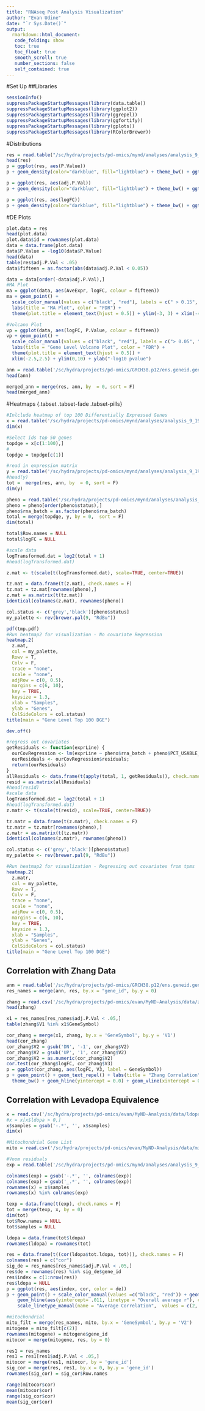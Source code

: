 ```yaml
---
title: "RNAseq Post Analysis Visualization"
author: "Evan Udine"
date: "`r Sys.Date()`"
output: 
  rmarkdown::html_document: 
   code_folding: show
   toc: true
   toc_float: true
   smooth_scroll: true
   number_sections: false
   self_contained: true
---
```

#Set Up
##Libraries
```r
sessionInfo()
suppressPackageStartupMessages(library(data.table))
suppressPackageStartupMessages(library(ggplot2))
suppressPackageStartupMessages(library(ggrepel))
suppressPackageStartupMessages(library(ggfortify))
suppressPackageStartupMessages(library(gplots))
suppressPackageStartupMessages(library(RColorBrewer))
```

#Distributions
```r
res = read.table("/sc/hydra/projects/pd-omics/mynd/analyses/analysis_9_19_19/differential_expression_11.04.2019/rsem.mynd.design_1.txt", header = T)
head(res)
p = ggplot(res, aes(P.Value))
p + geom_density(color="darkblue", fill="lightblue") + theme_bw() + ggtitle("P Value Distribution")

p = ggplot(res, aes(adj.P.Val))
p + geom_density(color="darkblue", fill="lightblue") + theme_bw() + ggtitle("FDR Distribution")

p = ggplot(res, aes(logFC))
p + geom_density(color="darkblue", fill="lightblue") + theme_bw() + ggtitle("Fold Change Distribution")
```

#DE Plots
```r
plot.data = res
head(plot.data)
plot.data$id = rownames(plot.data)
data = data.frame(plot.data)
data$P.Value = -log10(data$P.Value)
head(data)
table(res$adj.P.Val < .05)
data$fifteen = as.factor(abs(data$adj.P.Val < 0.05))

data = data[order(-data$adj.P.Val),]
#MA Plot
ma = ggplot(data, aes(AveExpr, logFC, colour = fifteen))
ma + geom_point() +
  scale_color_manual(values = c("black", "red"), labels = c(" > 0.15", "< 0.15")) +
  labs(title = "MA Plot", color = "FDR") +
  theme(plot.title = element_text(hjust = 0.5)) + ylim(-3, 3) + xlim(-4, 14)

#Volcano Plot
vp = ggplot(data, aes(logFC, P.Value, colour = fifteen))
vp + geom_point() +
  scale_color_manual(values = c("black", "red"), labels = c("> 0.05", "< 0.05")) + 
  labs(title = "Gene Level Volcano Plot", color = "FDR") +
  theme(plot.title = element_text(hjust = 0.5)) +
  xlim(-2.5,2.5) + ylim(0,10) + ylab("-log10 pvalue")

ann = read.table('/sc/hydra/projects/pd-omics/GRCH38.p12/ens.geneid.gencode.v30', row.names = 1,  header = T, check.names = F)
head(ann)

merged_ann = merge(res, ann, by  = 0, sort = F)
head(merged_ann)
```

#Heatmaps {.tabset .tabset-fade .tabset-pills}
```r
#Inlclude heatmap of top 100 Differentially Expressed Genes
x = read.table('/sc/hydra/projects/pd-omics/mynd/analyses/analysis_9_19_19/differential_expression_11.04.2019/rsem.mynd.design_1.txt', header = T, check.names  = F)
dim(x)

#Select ids top 50 genes
topdge = x[c(1:100),]
#
topdge = topdge[c(1)]

#read in expression matrix
y = read.table('/sc/hydra/projects/pd-omics/mynd/analyses/analysis_9_19_19/mynd.counts.filtered.txt', header = T, check.names = F)
#head(y)
tot =  merge(res, ann, by  = 0, sort = F)
dim(y)

pheno = read.table('/sc/hydra/projects/pd-omics/mynd/analyses/analysis_9_19_19/mynd_metadata_9_19_19.txt', header = T, row.names = 1)
pheno = pheno[order(pheno$status),]
pheno$rna_batch = as.factor(pheno$rna_batch)
total = merge(topdge, y, by = 0,  sort = F)
dim(total)

total$Row.names = NULL
total$logFC = NULL

#scale data
logTransformed.dat = log2(total + 1)
#head(logTransformed.dat)

z.mat <- t(scale(t(logTransformed.dat), scale=TRUE, center=TRUE))

tz.mat = data.frame(t(z.mat), check.names = F)
tz.mat = tz.mat[rownames(pheno),]
z.mat = as.matrix(t(tz.mat))
identical(colnames(z.mat), rownames(pheno))

col.status <- c('grey','black')[pheno$status]
my_palette <- rev(brewer.pal(9, "RdBu"))

pdf(tmp.pdf)
#Run heatmap2 for visualization - No covariate Regression
heatmap.2(
  z.mat,
  col = my_palette,
  Rowv = T,
  Colv = F,
  trace = "none",
  scale = "none",
  adjRow = c(0, 0.5),
  margins = c(6, 10),
  key = TRUE,
  keysize = 1.3,
  xlab = "Samples",
  ylab = "Genes",
  ColSideColors = col.status)
title(main = "Gene Level Top 100 DGE")

dev.off()

#regress out covariates
getResiduals <- function(exprLine) {
  ourCovRegression <- lm(exprLine ~ pheno$rna_batch + pheno$PCT_USABLE_BASES + pheno$PCT_RIBOSOMAL_BASES + pheno$rin_value + pheno$age + pheno$mds1 + pheno$mds2 + pheno$mds3 + pheno$mds4 + pheno$gender);
  ourResiduals <- ourCovRegression$residuals;
  return(ourResiduals)
}
allResiduals <- data.frame(t(apply(total, 1, getResiduals)), check.names = F)
resid = as.matrix(allResiduals)
#head(resid)
#scale data
logTransformed.dat = log2(total + 1)
#head(logTransformed.dat)
z.matr <- t(scale(t(resid), scale=TRUE, center=TRUE))

tz.matr = data.frame(t(z.matr), check.names = F)
tz.matr = tz.matr[rownames(pheno),]
z.matr = as.matrix(t(tz.matr))
identical(colnames(z.matr), rownames(pheno))

col.status <- c('grey','black')[pheno$status]
my_palette <- rev(brewer.pal(9, "RdBu"))

#Run heatmap2 for visualization - Regressing out covariates from tpms
heatmap.2(
  z.matr,
  col = my_palette,
  Rowv = T,
  Colv = F,
  trace = "none",
  scale = "none",
  adjRow = c(0, 0.5),
  margins = c(6, 10),
  key = TRUE,
  keysize = 1.3,
  xlab = "Samples",
  ylab = "Genes", 
  ColSideColors = col.status)
title(main = "Gene Level Top 100 DGE")
```

## Correlation with Zhang Data
```r
ann = read.table('/sc/hydra/projects/pd-omics/GRCH38.p12/ens.geneid.gencode.v30', header = T, check.names = F)
res_names = merge(ann, res, by.x = "gene_id", by.y = 0)

zhang = read.csv('/sc/hydra/projects/pd-omics/evan/MyND-Analysis/data/zhang_metaanlysis.csv', header =F)
head(zhang)

x1 = res_names[res_names$adj.P.Val < .05,]
table(zhang$V1 %in% x1$GeneSymbol)

cor_zhang = merge(x1, zhang, by.x = 'GeneSymbol', by.y = 'V1')
head(cor_zhang)
cor_zhang$V2 = gsub('DN', '-1', cor_zhang$V2)
cor_zhang$V2 = gsub('UP', '1', cor_zhang$V2)
cor_zhang$V2 = as.numeric(cor_zhang$V2)
cor.test(cor_zhang$logFC, cor_zhang$V3)
p = ggplot(cor_zhang, aes(logFC, V3, label = GeneSymbol))
p + geom_point() + geom_text_repel() + labs(title = "Zhang Correlation", subtitle = "r = 0.153, pvalue = 0.55", x = "mynd_log2FC", y = "zhang_beta") + 
  theme_bw() + geom_hline(yintercept = 0.0) + geom_vline(xintercept = 0.0)
```

## Correlation with Levadopa Equivalence
```r
x = read.csv('/sc/hydra/projects/pd-omics/evan/MyND-Analysis/data/ldopa_nyu_test.csv', header = T)
#x = x[x$ldopa > 0,]
x$samples = gsub('-.*', '', x$samples)
dim(x)

#Mitochondrial Gene List
mito = read.csv('/sc/hydra/projects/pd-omics/evan/MyND-Analysis/data/mito_genes.csv', header = F)

#Voom residuals
exp = read.table('/sc/hydra/projects/pd-omics/mynd/analyses/analysis_9_19_19/mynd.voom.residuals.txt', header = T, check.names = F)

colnames(exp) = gsub('-.*', '', colnames(exp))
colnames(exp) = gsub('_.*', '', colnames(exp))
rownames(x) = x$samples
rownames(x) %in% colnames(exp)

texp = data.frame(t(exp), check.names = F)
tot = merge(texp, x, by = 0)
dim(tot)
tot$Row.names = NULL
tot$samples = NULL

ldopa = data.frame(tot$ldopa)
rownames(ldopa) = rownames(tot)

res = data.frame(t((cor(ldopa$tot.ldopa, tot))), check.names = F)
colnames(res) = c("cor")
sig_de = res_names[res_names$adj.P.Val < .05,]
res$de = rownames(res) %in% sig_de$gene_id
res$index = c(1:nrow(res))
res$ldopa = NULL
p = ggplot(res, aes(index, cor, color = de))
p + geom_point() + scale_color_manual(values =c("black", "red")) + geom_hline(aes(yintercept= .006, linetype = "DGE Average r"), colour = 'red') +
    geom_hline(aes(yintercept= .011, linetype = "Overall average r"), colour= 'blue') +
    scale_linetype_manual(name = "Average Correlation",  values = c(2, 2), guide = guide_legend(override.aes = list(color = c("red", "blue")))) 

#mitochondrial
mito_filt = merge(res_names, mito, by.x = 'GeneSymbol', by.y = 'V2')
mitogene = mito_filt[c(2)]
rownames(mitogene) = mitogene$gene_id
mitocor = merge(mitogene, res, by = 0)

res1 = res_names
res1 = res1[res1$adj.P.Val < .05,]
mitocor = merge(res1, mitocor, by = 'gene_id')
sig_cor = merge(res, res1, by.x = 0, by.y = 'gene_id')
rownames(sig_cor) = sig_cor$Row.names

range(mitocor$cor)
mean(mitocor$cor)
range(sig_cor$cor)
mean(sig_cor$cor)
```
